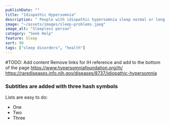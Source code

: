 ```yaml
---
publishDate: ""
title: "Idiopathic Hypersomnia"
description: " People with idiopathic hypersomnia sleep normal or long amounts of time each night but still feel excessively sleepy during the day."
image: "~/assets/images/sleep-problems.jpeg"
image_alt: "Sleepless person"
category: "Seek Help"
feature: Sleep
sort: 90
tags: ["sleep disorders", "health"]
---
```


#TODO: Add content
Remove links for IH reference and add to the bottom of the page
https://www.hypersomniafoundation.org/ih/
https://rarediseases.info.nih.gov/diseases/8737/idiopathic-hypersomnia

### Subtitles are added with three hash symbols

Lists are easy to do:
- One
- Two
- Three
